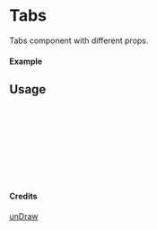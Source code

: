
<Meta of={Tabs} title="unDraw/Tabs" />

# Tabs

Tabs component with different props.

#### Example

<Canvas of={Tabs.Primary} />

## Usage

```ts
import { Tabs } from "yadl-ui";

const Example = () => {
  return (
      <Tabs />
  );
};

export default Example;
```

#### Credits
[unDraw](https://undraw.co/illustrations)
